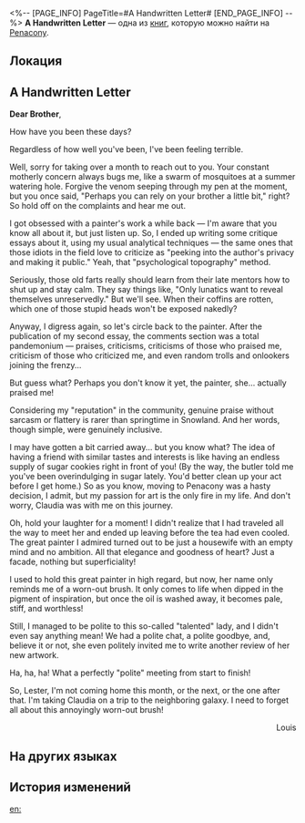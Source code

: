 <%-- [PAGE_INFO]
PageTitle=#A Handwritten Letter#
[END_PAGE_INFO] --%>
{{Дополнить}}
{{Книга Инфобокс
|id           = 333
|partIds      = 190610
|Название     = 
|Изображение  = Предмет Журнал Пенакония.png
|Мир          = Penacony
|Томов        = 1
|Автор        = <!--нужно добавить-->
|Описание     = Louis' letter to his elder brother, expressing his disillusionment with his idol.
|Том1         = {{tx}}
|Источник1    = {{tx|Отсутствует источник}}
|Персонажи    = 
|Фракции      = Penacony
}}
'''A Handwritten Letter''' — одна из [[Книги|книг]], которую можно найти на [[Penacony]].

==Локация==
{{Отметка карты|<!--название карты-->|<!--id отметки-->}}

==A Handwritten Letter==
'''Dear Brother''',

How have you been these days?

Regardless of how well you've been, I've been feeling terrible.

Well, sorry for taking over a month to reach out to you. Your constant motherly concern always bugs me, like a swarm of mosquitoes at a summer watering hole. Forgive the venom seeping through my pen at the moment, but you once said, "Perhaps you can rely on your brother a little bit," right? So hold off on the complaints and hear me out.

I got obsessed with a painter's work a while back &mdash; I'm aware that you know all about it, but just listen up. So, I ended up writing some critique essays about it, using my usual analytical techniques &mdash; the same ones that those idiots in the field love to criticize as "peeking into the author's privacy and making it public." Yeah, that "psychological topography" method.

Seriously, those old farts really should learn from their late mentors how to shut up and stay calm. They say things like, "Only lunatics want to reveal themselves unreservedly." But we'll see. When their coffins are rotten, which one of those stupid heads won't be exposed nakedly?

Anyway, I digress again, so let's circle back to the painter. After the publication of my second essay, the comments section was a total pandemonium &mdash; praises, criticisms, criticisms of those who praised me, criticism of those who criticized me, and even random trolls and onlookers joining the frenzy...

But guess what? Perhaps you don't know it yet, the painter, she... actually praised me!

Considering my "reputation" in the community, genuine praise without sarcasm or flattery is rarer than springtime in Snowland. And her words, though simple, were genuinely inclusive.

I may have gotten a bit carried away... but you know what? The idea of having a friend with similar tastes and interests is like having an endless supply of sugar cookies right in front of you! (By the way, the butler told me you've been overindulging in sugar lately. You'd better clean up your act before I get home.) So as you know, moving to Penacony was a hasty decision, I admit, but my passion for art is the only fire in my life. And don't worry, Claudia was with me on this journey.

Oh, hold your laughter for a moment! I didn't realize that I had traveled all the way to meet her and ended up leaving before the tea had even cooled. The great painter I admired turned out to be just a housewife with an empty mind and no ambition. All that elegance and goodness of heart? Just a facade, nothing but superficiality!

I used to hold this great painter in high regard, but now, her name only reminds me of a worn-out brush. It only comes to life when dipped in the pigment of inspiration, but once the oil is washed away, it becomes pale, stiff, and worthless!

Still, I managed to be polite to this so-called "talented" lady, and I didn't even say anything mean! We had a polite chat, a polite goodbye, and, believe it or not, she even politely invited me to write another review of her new artwork.

Ha, ha, ha! What a perfectly "polite" meeting from start to finish!

So, Lester, I'm not coming home this month, or the next, or the one after that. I'm taking Claudia on a trip to the neighboring galaxy. I need to forget all about this annoyingly worn-out brush!

<div align="right">Louis</div>

==На других языках==
{{На других языках
|en   = A Handwritten Letter
|zhs  = 一封手写家信
|zht  = 一封手寫家書
|ja   = 家族に宛てた手書きの手紙
|ko   = 손으로 쓴 편지
|es   = Carta escrita a mano
|fr   = Lettre manuscrite
|ru   = Написанное от руки письмо
|th   = จดหมายที่ส่งถึงครอบครัว
|vi   = Lá Thư Nhà Viết Tay
|de   = Ein handgeschriebener Brief
|id   = Sepucuk Surat Keluarga yang Ditulis Tangan
|pt   = Carta Escrita à Mão
}}

==История изменений==
{{История изменений|3.5}}

[[en:]]